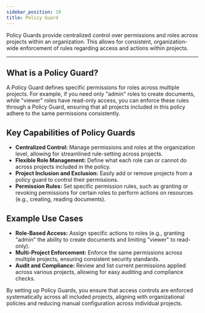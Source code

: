 ```yaml
---
sidebar_position: 10
title: Policy Guard
---
```


Policy Guards provide centralized control over permissions and roles across projects within an organization. This allows for consistent, organization-wide enforcement of rules regarding access and actions within projects.

---

## What is a Policy Guard?

A Policy Guard defines specific permissions for roles across multiple projects.
For example, if you need only "admin" roles to create documents, while "viewer" roles have read-only access, you can enforce these rules through a Policy Guard, ensuring that all projects included in this policy adhere to the same permissions consistently.

## Key Capabilities of Policy Guards

- **Centralized Control:** Manage permissions and roles at the organization level, allowing for streamlined rule-setting across projects.
- **Flexible Role Management:** Define what each role can or cannot do across projects included in the policy.
- **Project Inclusion and Exclusion:** Easily add or remove projects from a policy guard to control their permissions.
- **Permission Rules:** Set specific permission rules, such as granting or revoking permissions for certain roles to perform actions on resources (e.g., creating, reading documents).

## Example Use Cases
- **Role-Based Access:** Assign specific actions to roles (e.g., granting "admin" the ability to create documents and limiting "viewer" to read-only).
- **Multi-Project Enforcement:** Enforce the same permissions across multiple projects, ensuring consistent security standards.
- **Audit and Compliance:** Review and list current permissions applied across various projects, allowing for easy auditing and compliance checks.

By setting up Policy Guards, you ensure that access controls are enforced systematically across all included projects, aligning with organizational policies and reducing manual configuration across individual projects.